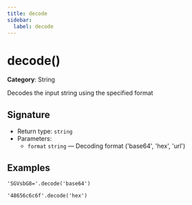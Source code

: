 ```yaml
---
title: decode
sidebar:
  label: decode
---
```


# decode()

**Category**: String

Decodes the input string using the specified format

## Signature

- Return type: `string`
- Parameters:
  - `format` `string` — Decoding format ('base64', 'hex', 'url')

## Examples

```fhirpath
'SGVsbG8='.decode('base64')
```

```fhirpath
'48656c6c6f'.decode('hex')
```

